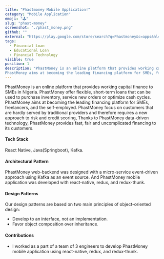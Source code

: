 ```yaml
---
title: "Phastmoney Mobile Application!"
category: "Mobile Application"
emoji: "🕹️"
slug: "phast-money"
screenshot: "./phast_money.png"
github: ""
external: "https://play.google.com/store/search?q=Phastmoney&c=apps&hl=en&gl=NG"
tags:
  - Financial Loan
  - Educational Loan
  - Financial Technology
visible: true
position: 1
description: "PhastMoney is an online platform that provides working capital finance to SMEs in Nigeria. PhastMoney offer flexible, short-term loans that can be used to purchase inventory, service new orders or optimize cash cycles.
PhastMoney aims at becoming the leading financing platform for SMEs, freelancers, and the self-employed. PhastMoney focus on customers that are hardly served by traditional providers and therefore requires a new approach to risk and credit scoring, Thanks to PhastMoney data-driven technology, PhastMoney provides fast, fair and uncomplicated financing to its customers."
---
```


PhastMoney is an online platform that provides working capital finance to SMEs in Nigeria. PhastMoney offer flexible, short-term loans that can be used to purchase inventory, service new orders or optimize cash cycles.
PhastMoney aims at becoming the leading financing platform for SMEs, freelancers, and the self-employed. PhastMoney focus on customers that are hardly served by traditional providers and therefore requires a new approach to risk and credit scoring, Thanks to PhastMoney data-driven technology, PhastMoney provides fast, fair and uncomplicated financing to its customers.

#### __Tech Stack__
 React Native, Java(Springboot), Kafka.

#### __Architectural Pattern__
  PhastMoney web-backend was designed with a micro-service event-driven approach using Kafka as an event source.
And PhastMoney mobile application was developed with react-native, redux, and redux-thunk.
#### __Design Patterns__
  Our design patterns are based on two main principles of object-oriented design:
- Develop to an interface, not an implementation.
- Favor object composition over inheritance.
#### __Contributions__ 

+ I  worked as a part of a team of 3 engineers to develop PhastMoney mobile application using react-native, redux,  and redux-thunk.


